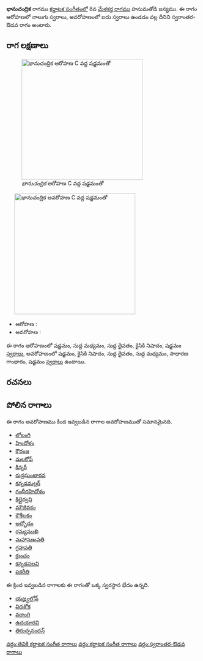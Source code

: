{{Infobox ragam
	| name          	= భానుచంద్రిక
	| synonym	    	= 
	| mela          	= 
	| chakra        	= 
	| janaka        	= 
	| type          	= స్వరాంతర-ఔడవ
	| arohanam      	= {{svaraC|S|M1|D1|N2|S'}} 
	| avarohanam    	= {{svaraC|S'|N2|D1|M1|G2|S}}
	| jeeva         	=
	| chhaya        	=
	| nyasa         	=
	| vishesha      	= 
	| equivalent  		= 
}}
{{కర్ణాటక సంగీత రాగాలు}}
'''భానుచంద్రిక''' రాగము [[కర్ణాటక సంగీతం]]లో 8వ [[మేళకర్త రాగము]] హనుమతోడి జన్యము.  ఈ రాగం ఆరోహణలో నాలుగు స్వరాలు, అవరోహణంలో ఐదు స్వరాలు ఉండడం వల్ల దీనిని స్వరాంతర-ఔడవ రాగం అంటారు.


==రాగ లక్షణాలు==
[[Image:bhanucandrika_ar_kb2wiki.png|thumb|right|316px|''భానుచంద్రిక'' ఆరోహణ C వద్ద షడ్జమంతో]]
	[[Image:bhanucandrika_av_kb2wiki.png|thumb|right|316px|''భానుచంద్రిక'' అవరోహణ C వద్ద షడ్జమంతో]]

* ఆరోహణ : {{svaraC|S|M1|D1|N2|S'}} 
* అవరోహణ : {{svaraC|S'|N2|D1|M1|G2|S}}

ఈ రాగం ఆరోహణంలో షడ్జమం, సుద్ద మధ్యమం, సుద్ద దైవతం, కైసికి నిషాదం, షడ్జమం [[స్వరాలు]], అవరోహణంలో షడ్జమం, కైసికి నిషాదం, సుద్ద దైవతం, సుద్ద మధ్యమం, సాధారణ  గాంధారం, షడ్జమం [[స్వరాలు]] ఉంటాయి.

==రచనలు==



==పోలిన రాగాలు==
ఈ రాగం అవరోహణము కింద ఇవ్వబడిన రాగాల అవరోహణముతో సమానమైనది.
* [[లోలంగి]]
* [[హిందోళం]]
* [[కౌరంజ]]
* [[మలకోష్]]
* [[కిన్నరీ]]
* [[రుద్రఘంటారవ]]
* [[కన్నడమల్లర్]]
* [[గంభీరహిదోళం]]
* [[కిల్లైధ్వని]]
* [[మౌజీవకం]]
* [[కౌశీలకం]]
* [[అద్భోడం]]
* [[రమ్యముఖి]]
* [[మహాసుఖవతి]]
* [[గ్రహపతి]]
* [[క్రుంచం]]
* [[కన్నడసలవి]]
* [[పకరీతి]]

ఈ క్రింద ఇవ్వబడిన రాగాలకు ఈ రాగంతో ఒక్క స్వరస్థాన భేదం ఉన్నది.
* [[యజ్హ్వల్లోన్]]
* [[విదశోక]]
* [[వరాంగి]]
* [[ఉదయారవి]]
* [[తిరుచ్చనందన్]]



[[వర్గం:తెవికి కర్ణాటక సంగీత రాగాలు]]
[[వర్గం:కర్ణాటక సంగీత రాగాలు]]
[[వర్గం:స్వరాంతర-ఔడవ రాగాలు]]
